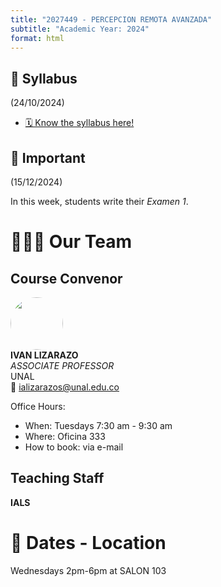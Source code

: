 ```yaml
---
title: "2027449 - PERCEPCION REMOTA AVANZADA"
subtitle: "Academic Year: 2024"
format: html
---
```


::: {.callout-important collapse=false}
## 📢 Syllabus

(24/10/2024)

- [🗓️ Know the syllabus here!](/2024/syllabus.qmd)

:::

::: {.callout-note collapse=false}
## 📢 Important

(15/12/2024)

In this  week,  students write their *Examen 1*. 

:::


# 🧑🏻‍🏫 Our Team

::: {.panel-tabset}
## Course Convenor


![](/figures/people/ials.png){fig-align="left" fig-alt="Photo of IVAN LIZARAZO" style="object-fit: cover;width:6em;height:6em;border-radius: 50%;"}  
**IVAN LIZARAZO** <br/>
_ASSOCIATE PROFESSOR_ <br/>
UNAL</a><br/>
📧 [ializarazos@unal.edu.co](mailto:)

Office Hours: 

- When: Tuesdays 7:30 am - 9:30 am
- Where: Oficina 333
- How to book: via e-mail

## Teaching Staff

**IALS**

:::

# 📍 Dates - Location

Wednesdays 2pm-6pm at SALON 103
